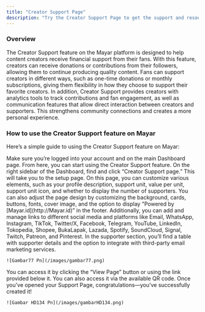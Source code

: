 ```yaml
---
title: "Creator Support Page"
description: "Try the Creator Support Page to get the support and resources you need!"
---
```


### Overview

The Creator Support feature on the Mayar platform is designed to help content creators receive financial support from their fans. With this feature, creators can receive donations or contributions from their followers, allowing them to continue producing quality content. Fans can support creators in different ways, such as one-time donations or monthly subscriptions, giving them flexibility in how they choose to support their favorite creators. In addition, Creator Support provides creators with analytics tools to track contributions and fan engagement, as well as communication features that allow direct interaction between creators and supporters. This strengthens community connections and creates a more personal experience.

### How to use the Creator Support feature on Mayar

Here’s a simple guide to using the Creator Support feature on Mayar:

<Steps>
  <Step title="Log in to Mayar Dashboard">
    Make sure you’re logged into your account and on the main Dashboard page. From here, you can start using the Creator Support feature.
  </Step>
  <Step title="Access the Creator Support Page">
    On the right sidebar of the Dashboard, find and click “Creator Support page.” This will take you to the setup page.
  </Step>
  <Step title="Set Up Your Creator Support Page">
    On this page, you can customize various elements, such as your profile description, support unit, value per unit, support unit icon, and whether to display the number of supporters. You can also adjust the page design by customizing the background, cards, buttons, fonts, cover image, and the option to display "Powered by [Mayar.id](http://Mayar.id)” in the footer. Additionally, you can add and manage links to different social media and platforms like Email, WhatsApp, Instagram, TikTok, Twitter/X, Facebook, Telegram, YouTube, LinkedIn, Tokopedia, Shopee, BukaLapak, Lazada, Spotify, SoundCloud, Signal, Twitch, Patreon, and Pinterest. In the supporter section, you’ll find a table with supporter details and the option to integrate with third-party email marketing services.

    ![Gambar77 Pn](/images/gambar77.png)
  </Step>
  <Step title="Access Your Support Page">
    You can access it by clicking the “View Page” button or using the link provided below it. You can also access it via the available QR code. Once you’ve opened your Support Page, congratulations—you’ve successfully created it!

    ![Gambar HD134 Pn](/images/gambarHD134.png)
  </Step>
</Steps>